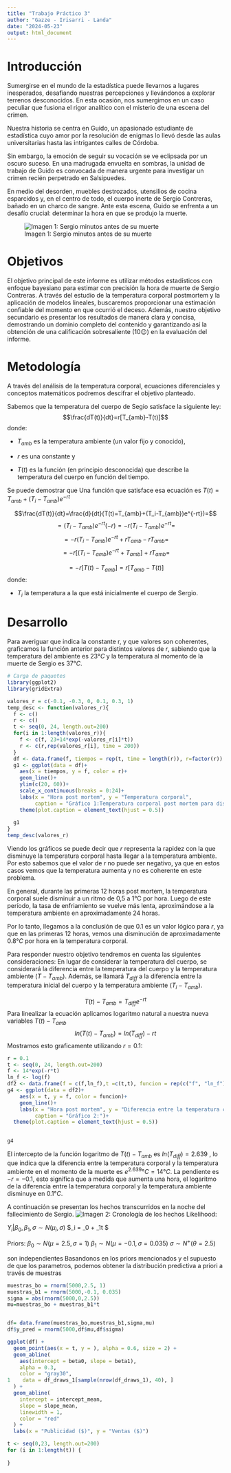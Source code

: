 ```yaml
---
title: "Trabajo Práctico 3"
author: "Gazze - Irisarri - Landa"
date: "2024-05-23"
output: html_document
---
```


# Introducción

Sumergirse en el mundo de la estadística puede llevarnos a lugares inesperados, desafiando nuestras percepciones y llevándonos a explorar terrenos desconocidos. En esta ocasión, nos sumergimos en un caso peculiar que fusiona el rigor analítico con el misterio de una escena del crimen.

Nuestra historia se centra en Guido, un apasionado estudiante de estadística cuyo amor por la resolución de enigmas lo llevó desde las aulas universitarias hasta las intrigantes calles de Córdoba.

Sin embargo, la emoción de seguir su vocación se ve eclipsada por un oscuro suceso. En una madrugada envuelta en sombras, la unidad de trabajo de Guido es convocada de manera urgente para investigar un crimen recién perpetrado en Salsipuedes. 

En medio del desorden, muebles destrozados, utensilios de cocina esparcidos y, en el centro de todo, el cuerpo inerte de Sergio Contreras, bañado en un charco de sangre. Ante esta escena, Guido se enfrenta a un desafío crucial: determinar la hora en que se produjo la muerte.

![Imagen 1: Sergio minutos antes de su muerte](Imagen1.jpeg)

# Objetivos

El objetivo principal de este informe es utilizar métodos estadísticos con enfoque bayesiano para estimar con precisión la hora de muerte de Sergio Contreras. A través del estudio de la temperatura corporal postmortem y la aplicación de modelos lineales, buscaremos proporcionar una estimación confiable del momento en que ocurrió el deceso. Además, nuestro objetivo secundario es presentar los resultados de manera clara y concisa, demostrando un dominio completo del contenido y garantizando así la obtención de una calificación sobresaliente (10😉) en la evaluación del informe.

# Metodología

A través del análisis de la temperatura corporal, ecuaciones diferenciales y conceptos matemáticos podremos descifrar el objetivo planteado. 

Sabemos que la temperatura del cuerpo de Segio satisface la siguiente ley:
 $$\frac{dT(t)}{dt}=r[T_{amb}-T(t)]$$
donde:

 * $T_{amb}$ es la temperatura ambiente (un valor fijo y conocido), 
 
 * $r$ es una constante y 
 
 * $T(t)$ es la función (en principio desconocida) que describe la temperatura del cuerpo en función del tiempo.

Se puede demostrar que Una función que satisface esa ecuación es $T(t)=T_{amb}+(T_i-T_{amb})e^{-rt}$
 
$$\frac{dT(t)}{dt}=\frac{d}{dt}(T(t)=T_{amb}+(T_i-T_{amb})e^{-rt})=$$
$$=(T_i-T_{amb})e^{-rt}(-r)=-r(T_i-T_{amb})e^{-rt}=$$
$$=-r(T_i-T_{amb})e^{-rt}+rT_{amb}-rT_{amb}=$$
$$=-r[(T_i-T_{amb})e^{-rt}+T_{amb}]+rT_{amb}=$$

$$=-r[T(t)-T_{amb}]=r[T_{amb}-T(t)]$$
donde:

 * $T_i$ la temperatura a la que está inicialmente el cuerpo de Sergio.
 
# Desarrollo

Para averiguar que indica la constante r, y que valores son coherentes, graficamos la función anterior para distintos valores de $r$, sabiendo que la temperatura del ambiente es $23°C$ y la temperatura al momento de la muerte de Sergio es $37°C$.
```r
# Carga de paquetes
library(ggplot2)
library(gridExtra)
```

```r
valores_r = c(-0.1, -0.3, 0, 0.1, 0.3, 1)
temp_desc <- function(valores_r){
  f <- c()
  r <- c()
  t <- seq(0, 24, length.out=200)
  for(i in 1:length(valores_r)){
    f <- c(f, 23+14*exp(-valores_r[i]*t))  
    r <- c(r,rep(valores_r[i], time = 200))
  }
  df <- data.frame(f, tiempos = rep(t, time = length(r)), r=factor(r))
  g1 <- ggplot(data = df)+
    aes(x = tiempos, y = f, color = r)+
    geom_line()+
    ylim(c(20, 60))+
    scale_x_continuous(breaks = 0:24)+
    labs(x = "Hora post mortem", y = "Temperatura corporal",
         caption = "Gráfico 1:Temperatura corporal post mortem para distintos valores de r")+
    theme(plot.caption = element_text(hjust = 0.5))
  
  g1
}
temp_desc(valores_r)
```

Viendo los gráficos se puede decir que $r$ representa la rapidez con la que disminuye la temperatura corporal hasta llegar a la temperatura ambiente. Por esto sabemos que el valor de $r$ no puede ser negativo, ya que en estos casos vemos que la temperatura aumenta y no es coherente en este problema.

En general, durante las primeras 12 horas post mortem, la temperatura corporal suele disminuir a un ritmo de 0,5 a 1°C por hora. Luego de este período, la tasa de enfriamiento se vuelve más lenta, aproximándose a la temperatura ambiente en aproximadamente 24 horas.

Por lo tanto, llegamos a la conclusión de que $0.1$ es un valor lógico para $r$, ya que en las primeras 12 horas, vemos una disminución de aproximadamente $0.8°C$ por hora en la temperatura corporal.
 

Para responder nuestro objetivo tendremos en cuenta las siguientes consideraciones:
En lugar de considerar la temperatura del cuerpo, se considerará la diferencia entre la temperatura del cuerpo y la temperatura ambiente $(T-T_{amb})$. Además, se llamará $T_{diff}$ a la diferencia entre la temperatura inicial del cuerpo y la temperatura ambiente $(T_i-T_{amb})$.

$$T(t)-T_{amb}=T_{diff}e^{-rt}$$
Para linealizar la ecuación aplicamos logaritmo natural a nuestra nueva variables $T(t)-T_{amb}$
$$ln(T(t)-T_{amb})=ln(T_{diff})-rt$$
Mostramos esto graficamente utilizando $r = 0.1$:
```r
r = 0.1
t <- seq(0, 24, length.out=200)
f <- 14*exp(-r*t)
ln_f <- log(f)
df2 <- data.frame(f = c(f,ln_f),t =c(t,t), funcion = rep(c("f", "ln_f"), each = 200))
g4 <- ggplot(data = df2)+
    aes(x = t, y = f, color = funcion)+
    geom_line()+
    labs(x = "Hora post mortem", y = "Diferencia entre la temperatura corporal y la temperatura amb.", 
         caption = "Gráfico 2:")+
  theme(plot.caption = element_text(hjust = 0.5))
  

g4
```
 
 El intercepto de la función logaritmo de $T(t)-T_{amb}$ es $ln(T_{diff})=2.639$ , lo que indica que la diferencia entre la temperatura corporal y la temperatura ambiente en el momento de la muerte es $e^{2.639}°C=14°C$. La pendiente es $-r=-0.1$, esto significa que a medida que aumenta una hora, el logaritmo de la diferencia entre la temperatura corporal y la temperatura ambiente disminuye en $0.1°C$.
 
A continuación se presentan los hechos transcurridos en la noche del fallecimiento de Sergio.
![Imagen 2: Cronología de los hechos](linea_tiempo.png)
 Likelihood:

 $Y_i| \beta_0, \beta_1, \sigma \sim N (\mu_i, \sigma)$
 $\mu_i = \beta_0 + \beta_1t $
 
 Priors:
 $\beta_0 \sim N(\mu=2.5, \sigma=1)$
 $\beta_1 \sim N(\mu=-0.1, \sigma=0.035)$
 $\sigma \sim N^+ (\theta=2.5)$
 
 son independientes
 Basandonos en los priors mencionados y el supuesto de que los parametros, podemos obtener la distribución predictiva a priori a través de muestras
 
```r
muestras_bo = rnorm(5000,2.5, 1)
muestras_b1 = rnorm(5000,-0.1, 0.035)
sigma = abs(rnorm(5000,0,2.5))
mu=muestras_bo + muestras_b1*t


df= data.frame(muestras_bo,muestras_b1,sigma,mu)
df$y_pred = rnorm(5000,df$mu,df$sigma)

ggplot(df) +
  geom_point(aes(x = t, y = ), alpha = 0.6, size = 2) +
  geom_abline(
    aes(intercept = beta0, slope = beta1),
    alpha = 0.3,
    color = "gray30",
1    data = df_draws_1[sample(nrow(df_draws_1), 40), ]
  ) +
  geom_abline(
    intercept = intercept_mean, 
    slope = slope_mean, 
    linewidth = 1, 
    color = "red"
  ) +
  labs(x = "Publicidad ($)", y = "Ventas ($)")

t <- seq(0,23, length.out=200)
for (i in 1:length(t)) {
  
}

```
 
 